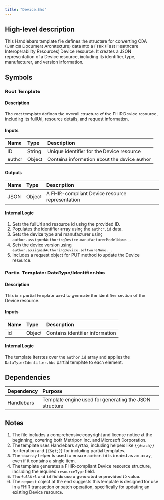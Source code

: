 ```yaml
---
title: "Device.hbs"
---
```


## High-level description
This Handlebars template file defines the structure for converting CDA (Clinical Document Architecture) data into a FHIR (Fast Healthcare Interoperability Resources) Device resource. It creates a JSON representation of a Device resource, including its identifier, type, manufacturer, and version information.

## Symbols

### Root Template
#### Description
The root template defines the overall structure of the FHIR Device resource, including its fullUrl, resource details, and request information.

#### Inputs
| Name | Type | Description |
|:-----|:-----|:------------|
| ID | String | Unique identifier for the Device resource |
| author | Object | Contains information about the device author |

#### Outputs
| Name | Type | Description |
|:-----|:-----|:------------|
| JSON | Object | A FHIR-compliant Device resource representation |

#### Internal Logic
1. Sets the fullUrl and resource id using the provided ID.
2. Populates the identifier array using the `author.id` data.
3. Sets the device type and manufacturer using `author.assignedAuthoringDevice.manufacturerModelName._`.
4. Sets the device version using `author.assignedAuthoringDevice.softwareName._`.
5. Includes a request object for PUT method to update the Device resource.

### Partial Template: DataType/Identifier.hbs
#### Description
This is a partial template used to generate the identifier section of the Device resource.

#### Inputs
| Name | Type | Description |
|:-----|:-----|:------------|
| id | Object | Contains identifier information |

#### Internal Logic
The template iterates over the `author.id` array and applies the `DataType/Identifier.hbs` partial template to each element.

## Dependencies
| Dependency | Purpose |
|:-----------|:--------|
| Handlebars | Template engine used for generating the JSON structure |

## Notes
1. The file includes a comprehensive copyright and license notice at the beginning, covering both Metriport Inc. and Microsoft Corporation.
2. The template uses Handlebars syntax, including helpers like `{{#each}}` for iteration and `{{&gt;}}` for including partial templates.
3. The `toArray` helper is used to ensure `author.id` is treated as an array, even if it contains a single item.
4. The template generates a FHIR-compliant Device resource structure, including the required `resourceType` field.
5. The `fullUrl` and `id` fields use a generated or provided `ID` value.
6. The `request` object at the end suggests this template is designed for use in a FHIR transaction or batch operation, specifically for updating an existing Device resource.